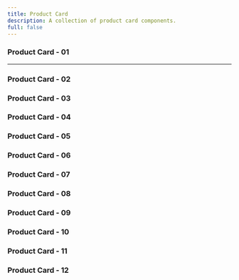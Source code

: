 ```yaml
---
title: Product Card
description: A collection of product card components.
full: false
---
```


### Product Card - 01
<ComponentPreview 
  name="product-card-01-block"
/>

---

### Product Card - 02
<ComponentPreview 
  name="product-card-02-block"     
  classNameComponentContainer='min-h-[700px] md:px-6' 
/>

### Product Card - 03
<ComponentPreview 
  name="product-card-03-block"     
  classNameComponentContainer='min-h-[700px]' 
/>

### Product Card - 04
<ComponentPreview 
  name="product-card-04-block"     
  classNameComponentContainer='min-h-[700px]' 
/>

### Product Card - 05
<ComponentPreview 
  name="product-card-05-block"     
  classNameComponentContainer='min-h-[700px]' 
/>

### Product Card - 06
<ComponentPreview 
  name="product-card-06-block"     
  classNameComponentContainer='min-h-[700px]' 
/>

### Product Card - 07
<ComponentPreview 
  name="product-card-07-block"     
  classNameComponentContainer='min-h-[700px]' 
/>

### Product Card - 08
<ComponentPreview 
  name="product-card-08-block"     
  classNameComponentContainer='min-h-[700px]' 
/>

### Product Card - 09
<ComponentPreview 
  name="product-card-09-block"     
  classNameComponentContainer='min-h-[700px]' 
/>

### Product Card - 10
<ComponentPreview 
  name="product-card-10-block"     
  classNameComponentContainer='min-h-[700px]' 
/>

### Product Card - 11
<ComponentPreview 
  name="product-card-11-block"     
  classNameComponentContainer='min-h-[700px]' 
/>

### Product Card - 12
<ComponentPreview 
  name="product-card-12-block"     
  classNameComponentContainer='min-h-[700px]' 
/>